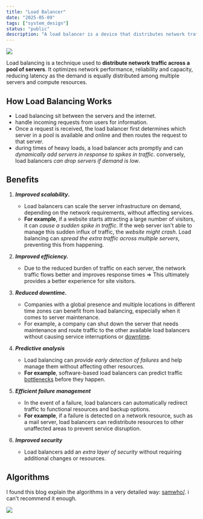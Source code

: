 ```yaml
---
title: "Load Balancer"
date: "2025-05-09"
tags: ["system_design"]
status: "public"
description: "A load balancer is a device that distributes network traffic between multiple servers"
---
```


![](https://www.appviewx.com/wp-content/uploads/2021/01/what-is-a-load-balancer.png)

Load balancing is a technique used to **distribute network traffic across a
pool of servers**. It optimizes network performance, reliability and capacity,
reducing latency as the demand is equally distributed among multiple servers
and compute resources.

## How Load Balancing Works

- Load balancing sit between the servers and the internet.
- handle incoming requests from users for information.
- Once a request is received, the load balancer first determines which server in a pool is available and online and then routes the request to that server.
- during times of heavy loads, a load balancer acts promptly and can _dynamically add servers in response to spikes in traffic_. conversely, load balancers _can drop servers if demand is low_.

## Benefits

1. **_Improved scalability_.**

   - Load balancers can scale the server infrastructure on demand, depending on the network requirements, without affecting services.
   - **For example**, if a website starts attracting a large number of visitors, it can _cause a sudden spike in traffic_. If the web server isn't able to manage this sudden influx of traffic, the _website might crash_. Load balancing can _spread the extra traffic across multiple servers_, preventing this from happening.

2. **_Improved efficiency._**

   - Due to the reduced burden of traffic on each server, the network traffic flows better and improves response times => This ultimately provides a better experience for site visitors.

3. **_Reduced downtime_.**

   - Companies with a global presence and multiple locations in different time zones can benefit from load balancing, especially when it comes to server maintenance.
   - For example, a company can shut down the server that needs maintenance and route traffic to the other available load balancers without causing service interruptions or [downtime](https://www.techtarget.com/searchnetworking/definition/network-downtime).

4. **_Predictive analysis_**

   - Load balancing can _provide early detection of failures_ and help manage them without affecting other resources.
   - **For example**, software-based load balancers can predict traffic [bottlenecks](https://www.techtarget.com/searchnetworking/definition/bottleneck) before they happen.

5. **_Efficient failure management_**

   - In the event of a failure, load balancers can automatically redirect traffic to functional resources and backup options.
   - **For example**, if a failure is detected on a network resource, such as a mail server, load balancers can redistribute resources to other unaffected areas to prevent service disruption.

6. **_Improved security_**
   - Load balancers add an _extra layer of security_ without requiring additional changes or resources.

## Algorithms

I found this blog explain the algorithms in a very detailed way:
[samwho/](https://samwho.dev/load-balancing/). i can't recommend it enough.

![](https://substackcdn.com/image/fetch/w_1456,c_limit,f_webp,q_auto:good,fl_progressive:steep/https%3A%2F%2Fsubstack-post-media.s3.amazonaws.com%2Fpublic%2Fimages%2F12dffcce-f231-48cc-915f-d53c0f8bce0c_3735x3573.jpeg)
